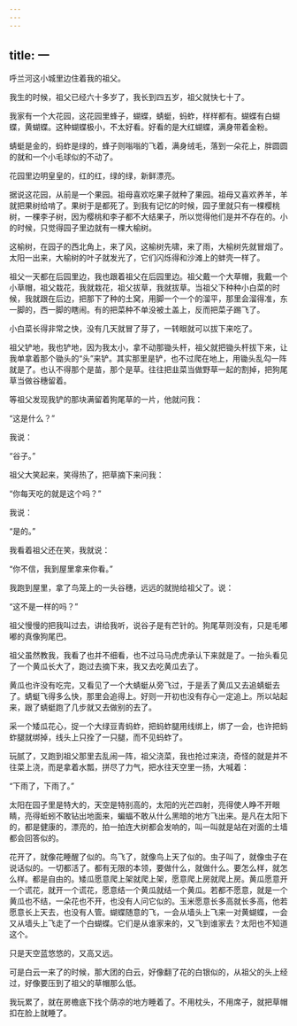```yaml
---
---
---
```

title: 一
---



呼兰河这小城里边住着我的祖父。

我生的时候，祖父已经六十多岁了，我长到四五岁，祖父就快七十了。

我家有一个大花园，这花园里蜂子，蝴蝶，蜻蜓，蚂蚱，样样都有。蝴蝶有白蝴蝶，黄蝴蝶。这种蝴蝶极小，不太好看。好看的是大红蝴蝶，满身带着金粉。

蜻蜓是金的，蚂蚱是绿的，蜂子则嗡嗡的飞着，满身绒毛，落到一朵花上，胖圆圆的就和一个小毛球似的不动了。

花园里边明皇皇的，红的红，绿的绿，新鲜漂亮。

据说这花园，从前是一个果园。祖母喜欢吃果子就种了果园。祖母又喜欢养羊，羊就把果树给啃了。果树于是都死了。到我有记忆的时候，园子里就只有一棵樱桃树，一棵李子树，因为樱桃和李子都不大结果子，所以觉得他们是并不存在的。小的时候，只觉得园子里边就有一棵大榆树。

这榆树，在园子的西北角上，来了风，这榆树先啸，来了雨，大榆树先就冒烟了。太阳一出来，大榆树的叶子就发光了，它们闪烁得和沙滩上的蚌壳一样了。

祖父一天都在后园里边，我也跟着祖父在后园里边。祖父戴一个大草帽，我戴一个小草帽，祖父栽花，我就栽花，祖父拔草，我就拔草。当祖父下种种小白菜的时候，我就跟在后边，把那下了种的土窝，用脚一个一个的溜平，那里会溜得准，东一脚的，西一脚的瞎闹。有的把菜种不单没被土盖上，反而把菜子踢飞了。

小白菜长得非常之快，没有几天就冒了芽了，一转眼就可以拔下来吃了。

祖父铲地，我也铲地，因为我太小，拿不动那锄头杆，祖父就把锄头杆拔下来，让我单拿着那个锄头的“头”来铲。其实那里是铲，也不过爬在地上，用锄头乱勾一阵就是了。也认不得那个是苗，那个是草。往往把韭菜当做野草一起的割掉，把狗尾草当做谷穗留着。

等祖父发现我铲的那块满留着狗尾草的一片，他就问我：

“这是什么？”

我说：

“谷子。”

祖父大笑起来，笑得热了，把草摘下来问我：

“你每天吃的就是这个吗？”

我说：

“是的。”

我看着祖父还在笑，我就说：

“你不信，我到屋里拿来你看。”

我跑到屋里，拿了鸟笼上的一头谷穗，远远的就抛给祖父了。说：

“这不是一样的吗？”

祖父慢慢的把我叫过去，讲给我听，说谷子是有芒针的。狗尾草则没有，只是毛嘟嘟的真像狗尾巴。

祖父虽然教我，我看了也并不细看，也不过马马虎虎承认下来就是了。一抬头看见了一个黄瓜长大了，跑过去摘下来，我又去吃黄瓜去了。

黄瓜也许没有吃完，又看见了一个大蜻蜓从旁飞过，于是丢了黄瓜又去追蜻蜓去了。蜻蜓飞得多么快，那里会追得上。好则一开初也没有存心一定追上。所以站起来，跟了蜻蜓跑了几步就又去做别的去了。

采一个矮瓜花心，捉一个大绿豆青蚂蚱，把蚂蚱腿用线绑上，绑了一会，也许把蚂蚱腿就绑掉，线头上只拴了一只腿，而不见蚂蚱了。

玩腻了，又跑到祖父那里去乱闹一阵，祖父浇菜，我也抢过来浇，奇怪的就是并不往菜上浇，而是拿着水瓢，拼尽了力气，把水往天空里一扬，大喊着：

“下雨了，下雨了。”

太阳在园子里是特大的，天空是特别高的，太阳的光芒四射，亮得使人睁不开眼睛，亮得蚯蚓不敢钻出地面来，蝙蝠不敢从什么黑暗的地方飞出来。是凡在太阳下的，都是健康的，漂亮的，拍一拍连大树都会发响的，叫一叫就是站在对面的土墙都会回答似的。

花开了，就像花睡醒了似的。鸟飞了，就像鸟上天了似的。虫子叫了，就像虫子在说话似的。一切都活了。都有无限的本领，要做什么，就做什么。要怎么样，就怎么样。都是自由的。矮瓜愿意爬上架就爬上架，愿意爬上房就爬上房。黄瓜愿意开一个谎花，就开一个谎花，愿意结一个黄瓜就结一个黄瓜。若都不愿意，就是一个黄瓜也不结，一朵花也不开，也没有人问它似的。玉米愿意长多高就长多高，他若愿意长上天去，也没有人管。蝴蝶随意的飞，一会从墙头上飞来一对黄蝴蝶，一会又从墙头上飞走了一个白蝴蝶。它们是从谁家来的，又飞到谁家去？太阳也不知道这个。

只是天空蓝悠悠的，又高又远。

可是白云一来了的时候，那大团的白云，好像翻了花的白银似的，从祖父的头上经过，好像要压到了祖父的草帽那么低。

我玩累了，就在房檐底下找个荫凉的地方睡着了。不用枕头，不用席子，就把草帽扣在脸上就睡了。
